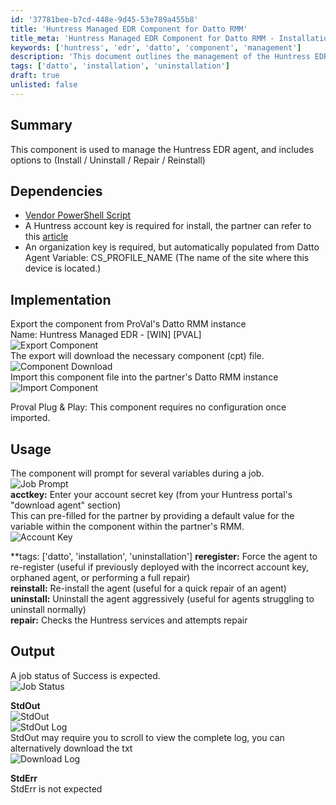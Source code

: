 ```yaml
---
id: '37781bee-b7cd-448e-9d45-53e789a455b8'
title: 'Huntress Managed EDR Component for Datto RMM'
title_meta: 'Huntress Managed EDR Component for Datto RMM - Installation and Management'
keywords: ['huntress', 'edr', 'datto', 'component', 'management']
description: 'This document outlines the management of the Huntress EDR agent, detailing installation, uninstallation, repair, and reinstallation processes within the Datto RMM environment. It includes necessary dependencies, implementation steps, usage instructions, and expected output for successful job execution.'
tags: ['datto', 'installation', 'uninstallation']
draft: true
unlisted: false
---
```

## Summary

This component is used to manage the Huntress EDR agent, and includes options to (Install / Uninstall / Repair / Reinstall)  

## Dependencies

- [Vendor PowerShell Script](https://raw.githubusercontent.com/huntresslabs/deployment-scripts/main/Powershell/InstallHuntress.powershellv2.ps1)
- A Huntress account key is required for install, the partner can refer to this [article](https://support.huntress.io/hc/en-us/articles/4404012734227-Using-Account-Keys-Organization-Keys-and-Agent-Tags)
- An organization key is required, but automatically populated from Datto Agent Variable: CS_PROFILE_NAME (The name of the site where this device is located.)

## Implementation

Export the component from ProVal's Datto RMM instance  
Name: Huntress Managed EDR - [WIN] [PVAL]  
![Export Component](../../static/img/EPM---Windows-Configuration---Component---Huntress-Managed-EDR---WIN-PVAL/image_1.png)  
The export will download the necessary component (cpt) file.  
![Component Download](../../static/img/EPM---Windows-Configuration---Component---Huntress-Managed-EDR---WIN-PVAL/image_2.png)  
Import this component file into the partner's Datto RMM instance  
![Import Component](../../static/img/EPM---Windows-Configuration---Component---Huntress-Managed-EDR---WIN-PVAL/image_3.png)  

Proval Plug & Play: This component requires no configuration once imported.

## Usage

The component will prompt for several variables during a job.  
![Job Prompt](../../static/img/EPM---Windows-Configuration---Component---Huntress-Managed-EDR---WIN-PVAL/image_4.png)  
**acctkey:** Enter your account secret key (from your Huntress portal's "download agent" section)  
This can pre-filled for the partner by providing a default value for the variable within the component within the partner's RMM.  
![Account Key](../../static/img/EPM---Windows-Configuration---Component---Huntress-Managed-EDR---WIN-PVAL/image_5.png)  

**tags: ['datto', 'installation', 'uninstallation']
**reregister:** Force the agent to re-register (useful if previously deployed with the incorrect account key, orphaned agent, or performing a full repair)  
**reinstall:** Re-install the agent (useful for a quick repair of an agent)  
**uninstall:** Uninstall the agent aggressively (useful for agents struggling to uninstall normally)  
**repair:** Checks the Huntress services and attempts repair  

## Output

A job status of Success is expected.  
![Job Status](../../static/img/EPM---Windows-Configuration---Component---Huntress-Managed-EDR---WIN-PVAL/image_6.png)  

**StdOut**  
![StdOut](../../static/img/EPM---Windows-Configuration---Component---Huntress-Managed-EDR---WIN-PVAL/image_7.png)  
![StdOut Log](../../static/img/EPM---Windows-Configuration---Component---Huntress-Managed-EDR---WIN-PVAL/image_8.png)  
StdOut may require you to scroll to view the complete log, you can alternatively download the txt  
![Download Log](../../static/img/EPM---Windows-Configuration---Component---Huntress-Managed-EDR---WIN-PVAL/image_9.png)  

**StdErr**  
StdErr is not expected













